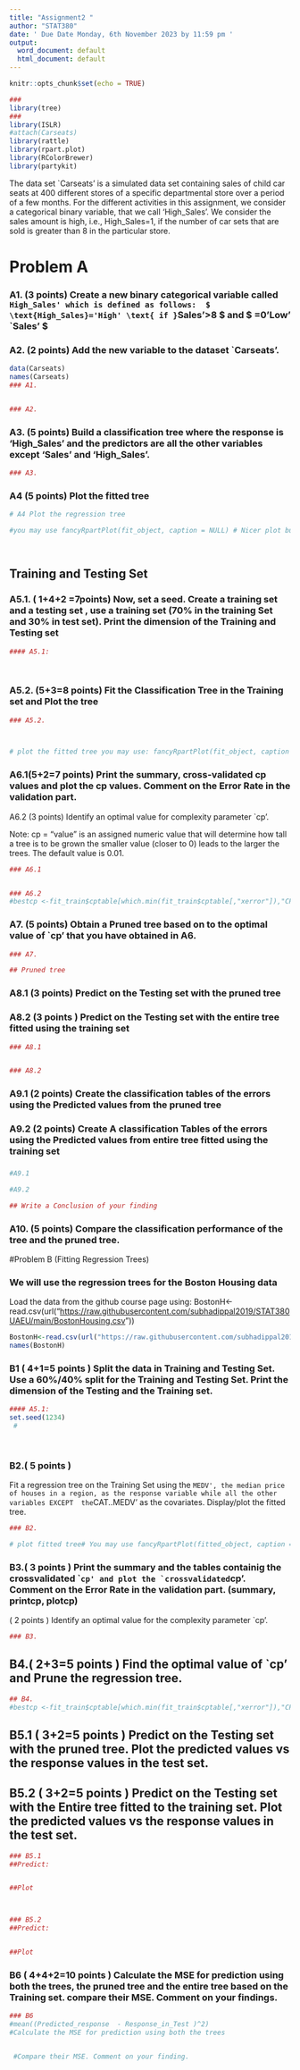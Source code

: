 ```yaml
---
title: "Assignment2 "
author: "STAT380"
date: ' Due Date Monday, 6th November 2023 by 11:59 pm '
output:
  word_document: default
  html_document: default
---
```


```r
knitr::opts_chunk$set(echo = TRUE)
```

```r
###
library(tree)
###
library(ISLR)
#attach(Carseats)
library(rattle)
library(rpart.plot)
library(RColorBrewer)
library(partykit)
```

The data set \`Carseats' is a simulated data set containing sales of child car seats at 400 different stores of a specific departmental store over a period of a few months. For the different activities in this assignment, we consider a categorical binary variable, that we call 'High_Sales'. We consider the sales amount is high, i.e., High_Sales=1, if the number of car sets that are sold is greater than 8 in the particular store.

# Problem A

### A1. (3 points) Create a new binary categorical variable called `High_Sales' which is defined as follows:  $ \text{High_Sales}='High' \text{ if }`Sales'\>8 \$ and \$ \text{High_Sales}=0'Low'\text{ if } \`Sales'\leq 8 \$

### A2. (2 points) Add the new variable to the dataset \`Carseats'.

```r
data(Carseats)
names(Carseats)
### A1.


### A2.

```

### A3. (5 points) Build a classification tree where the response is 'High_Sales' and the predictors are all the other variables except 'Sales' and 'High_Sales'.

```r

### A3.

```

### 

### A4 (5 points) Plot the fitted tree

```r

# A4 Plot the regression tree

#you may use fancyRpartPlot(fit_object, caption = NULL) # Nicer plot but need libraries `RColorBrewer', `rattle' and `rpart.plot'




```

## Training and Testing Set

### A5.1. ( 1+4+2 =7points) Now, set a seed. Create a training set and a testing set , use a training set (70% in the training Set and 30% in test set). Print the dimension of the Training and Testing set

```r
#### A5.1:

 
```

### A5.2. (5+3=8 points) Fit the Classification Tree in the Training set and Plot the tree

```r
### A5.2.



# plot the fitted tree you may use: fancyRpartPlot(fit_object, caption = NULL)

```

### A6.1(5+2=7 points) Print the summary, cross-validated cp values and plot the cp values. Comment on the Error Rate in the validation part.

A6.2 (3 points) Identify an optimal value for complexity parameter \`cp'.

Note: cp = "value" is an assigned numeric value that will determine how tall a tree is to be grown the smaller value (closer to 0) leads to the larger the trees. The default value is 0.01.

```r
### A6.1 


### A6.2
#bestcp <-fit_train$cptable[which.min(fit_train$cptable[,"xerror"]),"CP"]

```

### A7. (5 points) Obtain a Pruned tree based on to the optimal value of \`cp' that you have obtained in A6.

```r
### A7.

## Pruned tree


```

### 

### A8.1 (3 points) Predict on the Testing set with the pruned tree

### A8.2 (3 points ) Predict on the Testing set with the entire tree fitted using the training set

```r
### A8.1


### A8.2


```

### A9.1 (2 points) Create the classification tables of the errors using the Predicted values from the pruned tree

### A9.2 (2 points) Create A classification Tables of the errors using the Predicted values from entire tree fitted using the training set

### 

```r
#A9.1

#A9.2

## Write a Conclusion of your finding


```

### A10. (5 points) Compare the classification performance of the tree and the pruned tree.

#Problem B (Fitting Regression Trees)

### We will use the regression trees for the Boston Housing data

Load the data from the github course page using: BostonH\<-read.csv(url("<https://raw.githubusercontent.com/subhadippal2019/STAT380UAEU/main/BostonHousing.csv>"))

```r
BostonH<-read.csv(url("https://raw.githubusercontent.com/subhadippal2019/STAT380UAEU/main/BostonHousing.csv"))
names(BostonH)
```

### B1 ( 4+1=5 points ) Split the data in Training and Testing Set. Use a 60%/40% split for the Training and Testing Set. Print the dimension of the Testing and the Training set.

```r
#### A5.1:
set.seed(1234)
 #
 
  
```

### B2.( 5 points )

Fit a regression tree on the Training Set using the `MEDV', the median price of houses in a region, as the response variable while all the other variables EXCEPT  the`CAT..MEDV' as the covariates. Display/plot the fitted tree.

```r
### B2.

# plot fitted tree# You may use fancyRpartPlot(fitted_object, caption = NULL)
```

### B3.( 3 points ) Print the summary and the tables containig the crossvalidated \``` cp' and plot the `crossvalidated ``cp'. Comment on the Error Rate in the validation part. (summary, printcp, plotcp)

( 2 points ) Identify an optimal value for the complexity parameter \`cp'.

```r
### B3. 


```

### 

## B4.( 2+3=5 points ) Find the optimal value of \`cp' and Prune the regression tree.

```r
## B4.
#bestcp <-fit_train$cptable[which.min(fit_train$cptable[,"xerror"]),"CP"]


```

### 

## B5.1 ( 3+2=5 points ) Predict on the Testing set with the pruned tree. Plot the predicted values vs the response values in the test set.

## B5.2 ( 3+2=5 points ) Predict on the Testing set with the Entire tree fitted to the training set. Plot the predicted values vs the response values in the test set.

```r
### B5.1
##Predict: 


##Plot



### B5.2
##Predict: 


##Plot
```

### 

### B6 ( 4+4+2=10 points ) Calculate the MSE for prediction using both the trees, the pruned tree and the entire tree based on the Training set. compare their MSE. Comment on your findings.

```r
### B6 
#mean((Predicted_response  - Response_in_Test )^2)
#Calculate the MSE for prediction using both the trees


 #Compare their MSE. Comment on your finding. 
```
